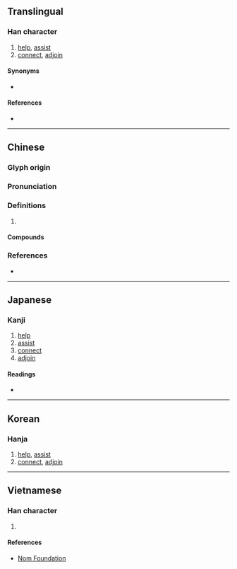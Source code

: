 {{also|毘}}
{{character info/new}}
==Translingual==

===Han character===
{{Han char|rn=81|rad=比|as=05|sn=9|four=61010|canj=WPP|ids=⿰田比}}

# [[help]], [[assist]]
# [[connect]], [[adjoin]]

====Synonyms====
* {{l|mul|毘}}

====References====
* {{Han ref|kx=0591.060|dkj=16752|dj=0983.070|hdz=21417.080|uh=6BD7|ud=27607|bh=AC73|bd=44147}}

----

==Chinese==
{{zh-forms|alt=毘}}

===Glyph origin===
{{Han etym}}

===Pronunciation===
{{zh-pron
|m=pí
|c=pei4,bei2
|mn=pî/tw:pí
|mc=y
|oc=y
|cat=
}}

===Definitions===
{{zh-hanzi}}

# {{rfdef|zh}}

====Compounds====
{{zh-der|夸毗|毗佐|毗倚|毗婆尸佛|毗尼日用|毗益|毗盧遮那|毗舍婆佛|毗連|毗鄰|毗陵|茶毗|荼毗|阿毗曇|阿毗達磨}}

===References===
* {{R:yue:Hanzi}}

----

==Japanese==

===Kanji===
{{ja-kanji|grade=|rs=比05}}

# [[help]]
# [[assist]]
# [[connect]]
# [[adjoin]]

====Readings====
* {{ja-readings|on=[[ひ]] (hi), [[び]] (bi)|kun=[[たすける]] (tasukeru)}}

----

==Korean==

===Hanja===
{{ko-hanja|hangeul=비|eumhun=|rv=bi|mr=pi|y=pi}}

# [[help]], [[assist]]
# [[connect]], [[adjoin]]

----

==Vietnamese==

===Han character===
{{vi-readings|rs=比05| hanviet = tì}}

# {{defn|lang=vi|sort=比05}}

====References====
* [http://nomfoundation.org/common/nom_details.php?codepoint=6bd7 Nom Foundation]